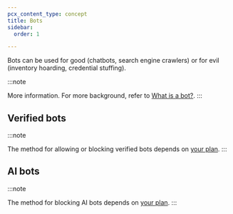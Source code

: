 ```yaml
---
pcx_content_type: concept
title: Bots
sidebar:
  order: 1

---
```



<Render file="what-is-a-bot" />

Bots can be used for good (chatbots, search engine crawlers) or for evil (inventory hoarding, credential stuffing).

:::note

More information. For more background, refer to [What is a bot?](https://www.cloudflare.com/learning/bots/what-is-a-bot/). 
:::

## Verified bots

<Render file="verified-bots" />

:::note

The method for allowing or blocking verified bots depends on [your plan](/bots/get-started/). 
:::

## AI bots

<Render file="ai-bots-definition" />

:::note

The method for blocking AI bots depends on [your plan](/bots/get-started/). 
:::
